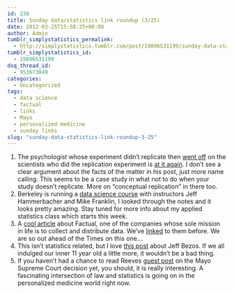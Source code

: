 ```yaml
---
id: 238
title: Sunday data/statistics link roundup (3/25)
date: 2012-03-25T15:58:25+00:00
author: Admin
tumblr_simplystatistics_permalink:
  - http://simplystatistics.tumblr.com/post/19896531199/sunday-data-statistics-link-roundup-3-25
tumblr_simplystatistics_id:
  - 19896531199
dsq_thread_id:
  - 953673049
categories:
  - Uncategorized
tags:
  - data science
  - factual
  - links
  - Mayo
  - personalized medicine
  - sunday links
slug: "sunday-data-statistics-link-roundup-3-25"
---
```

  1. The psychologist whose experiment didn&#8217;t replicate then <a href="http://simplystatistics.tumblr.com/post/19190862781/sunday-data-statistics-link-roundup-3-11" target="_blank">went off</a> on the scientists who did the replication experiment is <a href="http://www.psychologytoday.com/blog/the-natural-unconscious/201203/angry-birds?page=2" target="_blank">at it again</a>. I don&#8217;t see a clear argument about the facts of the matter in his post, just more name calling. This seems to be a case study in what not to do when your study doesn&#8217;t replicate. More on &#8220;conceptual replication&#8221; in there too. 
  2. Berkeley is running a <a href="http://datascienc.es/" target="_blank">data science course</a> with instructors <span>Jeff Hammerbacher and Mike Franklin, I looked through the notes and it looks pretty amazing. Stay tuned for more info about my applied statistics class which starts this week. </span>
  3. <span>A <a href="http://nyti.ms/GXwvUe." target="_blank">cool article</a> about Factual, one of the companies whose sole mission in life is to collect and distribute data. We&#8217;ve <a href="http://simplystatistics.tumblr.com/post/10410458080/data-sources" target="_blank">linked</a> to them before. We are so out ahead of the Times on this one&#8230;</span>
  4. <span>This isn&#8217;t statistics related, but I love <a href="http://articles.businessinsider.com/2012-03-20/tech/31212683_1_jeff-bezos-robot-bookstore" target="_blank">this post</a> about Jeff Bezos. If we all indulged our inner 11 year old a little more, it wouldn&#8217;t be a bad thing. </span>
  5. <span>If you haven&#8217;t had a chance to read Reeves <a href="http://simplystatistics.tumblr.com/post/19646774024/laws-of-nature-and-the-law-of-patents-supreme-court" target="_blank">guest post</a> on the Mayo Supreme Court decision yet, you should, it is really interesting. A fascinating intersection of law and statistics is going on in the personalized medicine world right now. </span>
